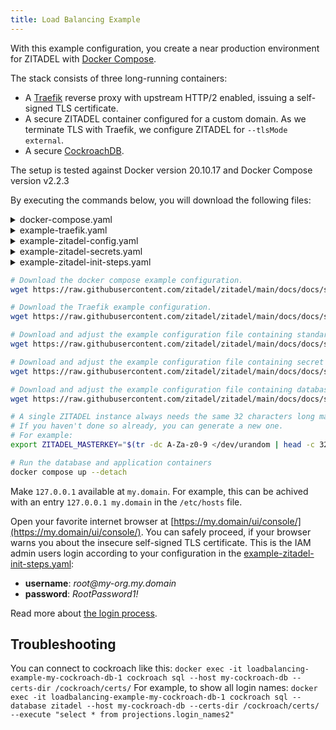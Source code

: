 ```yaml
---
title: Load Balancing Example
---
```



With this example configuration, you create a near production environment for ZITADEL with [Docker Compose](https://docs.docker.com/compose/).

The stack consists of three long-running containers:
- A [Traefik](https://doc.traefik.io/traefik/) reverse proxy with upstream HTTP/2 enabled, issuing a self-signed TLS certificate.
- A secure ZITADEL container configured for a custom domain. As we terminate TLS with Traefik, we configure ZITADEL for `--tlsMode external`.
- A secure [CockroachDB](https://www.cockroachlabs.com/docs/stable/).

The setup is tested against Docker version 20.10.17 and Docker Compose version v2.2.3

By executing the commands below, you will download the following files:

<details><summary>docker-compose.yaml</summary>
    <CodeBlock language="yaml">{DockerComposeSource}</CodeBlock>
</details>
<details><summary>example-traefik.yaml</summary>
    <CodeBlock language="yaml">{ExampleTraefikSource}</CodeBlock>
</details>
<details><summary>example-zitadel-config.yaml</summary>
    <CodeBlock language="yaml">{ExampleZITADELConfigSource}</CodeBlock>
</details>
<details><summary>example-zitadel-secrets.yaml</summary>
    <CodeBlock language="yaml">{ExampleZITADELSecretsSource}</CodeBlock>
</details>
<details><summary>example-zitadel-init-steps.yaml</summary>
    <CodeBlock language="yaml">{ExampleZITADELInitStepsSource}</CodeBlock>
</details>

```bash
# Download the docker compose example configuration.
wget https://raw.githubusercontent.com/zitadel/zitadel/main/docs/docs/self-hosting/deploy/loadbalancing-example/docker-compose.yaml

# Download the Traefik example configuration.
wget https://raw.githubusercontent.com/zitadel/zitadel/main/docs/docs/self-hosting/deploy/loadbalancing-example/example-traefik.yaml

# Download and adjust the example configuration file containing standard configuration.
wget https://raw.githubusercontent.com/zitadel/zitadel/main/docs/docs/self-hosting/deploy/loadbalancing-example/example-zitadel-config.yaml

# Download and adjust the example configuration file containing secret configuration.
wget https://raw.githubusercontent.com/zitadel/zitadel/main/docs/docs/self-hosting/deploy/loadbalancing-example/example-zitadel-secrets.yaml

# Download and adjust the example configuration file containing database initialization configuration.
wget https://raw.githubusercontent.com/zitadel/zitadel/main/docs/docs/self-hosting/deploy/loadbalancing-example/example-zitadel-init-steps.yaml

# A single ZITADEL instance always needs the same 32 characters long masterkey
# If you haven't done so already, you can generate a new one.
# For example:
export ZITADEL_MASTERKEY="$(tr -dc A-Za-z0-9 </dev/urandom | head -c 32)"

# Run the database and application containers
docker compose up --detach
```

Make `127.0.0.1` available at `my.domain`. For example, this can be achived with an entry `127.0.0.1 my.domain` in the `/etc/hosts` file.

Open your favorite internet browser at [https://my.domain/ui/console/](https://my.domain/ui/console/).
You can safely proceed, if your browser warns you about the insecure self-signed TLS certificate.
This is the IAM admin users login according to your configuration in the [example-zitadel-init-steps.yaml](./example-zitadel-init-steps.yaml):
- **username**: *root@<span></span>my-org.my.domain*
- **password**: *RootPassword1!*

Read more about [the login process](/guides/integrate/login-users).

<NoteInstanceNotFound/>

## Troubleshooting

You can connect to cockroach like this: `docker exec -it loadbalancing-example-my-cockroach-db-1 cockroach sql --host my-cockroach-db --certs-dir /cockroach/certs/`
For example, to show all login names: `docker exec -it loadbalancing-example-my-cockroach-db-1 cockroach sql --database zitadel --host my-cockroach-db --certs-dir /cockroach/certs/ --execute "select * from projections.login_names2"`
